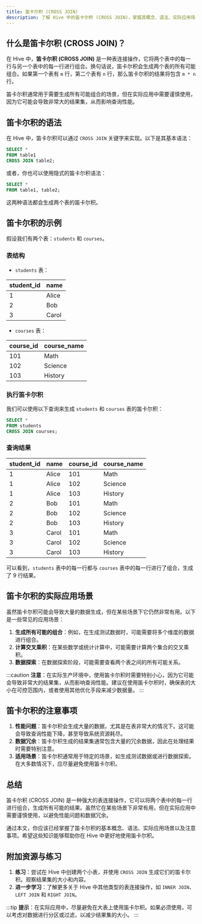 ```yaml
---
title: 笛卡尔积 (CROSS JOIN)
description: 了解 Hive 中的笛卡尔积 (CROSS JOIN)，掌握其概念、语法、实际应用场景以及注意事项。
---
```


## 什么是笛卡尔积 (CROSS JOIN)？

在 Hive 中，**笛卡尔积 (CROSS JOIN)** 是一种表连接操作，它将两个表中的每一行与另一个表中的每一行进行组合。换句话说，笛卡尔积会生成两个表的所有可能组合。如果第一个表有 `m` 行，第二个表有 `n` 行，那么笛卡尔积的结果将包含 `m * n` 行。

笛卡尔积通常用于需要生成所有可能组合的场景，但在实际应用中需要谨慎使用，因为它可能会导致非常大的结果集，从而影响查询性能。

## 笛卡尔积的语法

在 Hive 中，笛卡尔积可以通过 `CROSS JOIN` 关键字来实现。以下是其基本语法：

```sql
SELECT *
FROM table1
CROSS JOIN table2;
```

或者，你也可以使用隐式的笛卡尔积语法：

```sql
SELECT *
FROM table1, table2;
```

这两种语法都会生成两个表的笛卡尔积。

## 笛卡尔积的示例

假设我们有两个表：`students` 和 `courses`。

### 表结构

- `students` 表：

| student_id | name  |
|------------|-------|
| 1          | Alice |
| 2          | Bob   |
| 3          | Carol |

- `courses` 表：

| course_id | course_name |
|-----------|-------------|
| 101       | Math        |
| 102       | Science     |
| 103       | History     |

### 执行笛卡尔积

我们可以使用以下查询来生成 `students` 和 `courses` 表的笛卡尔积：

```sql
SELECT *
FROM students
CROSS JOIN courses;
```

### 查询结果

| student_id | name  | course_id | course_name |
|------------|-------|-----------|-------------|
| 1          | Alice | 101       | Math        |
| 1          | Alice | 102       | Science     |
| 1          | Alice | 103       | History     |
| 2          | Bob   | 101       | Math        |
| 2          | Bob   | 102       | Science     |
| 2          | Bob   | 103       | History     |
| 3          | Carol | 101       | Math        |
| 3          | Carol | 102       | Science     |
| 3          | Carol | 103       | History     |

可以看到，`students` 表中的每一行都与 `courses` 表中的每一行进行了组合，生成了 9 行结果。

## 笛卡尔积的实际应用场景

虽然笛卡尔积可能会导致大量的数据生成，但在某些场景下它仍然非常有用。以下是一些常见的应用场景：

1. **生成所有可能的组合**：例如，在生成测试数据时，可能需要将多个维度的数据进行组合。
2. **计算交叉乘积**：在某些数学或统计计算中，可能需要计算两个集合的交叉乘积。
3. **数据探索**：在数据探索阶段，可能需要查看两个表之间的所有可能关系。

:::caution
**注意**：在实际生产环境中，使用笛卡尔积时需要特别小心，因为它可能会导致非常大的结果集，从而影响查询性能。建议在使用笛卡尔积时，确保表的大小在可控范围内，或者使用其他优化手段来减少数据量。
:::

## 笛卡尔积的注意事项

1. **性能问题**：笛卡尔积会生成大量的数据，尤其是在表非常大的情况下。这可能会导致查询性能下降，甚至导致系统资源耗尽。
2. **数据冗余**：笛卡尔积生成的结果集通常包含大量的冗余数据，因此在处理结果时需要特别注意。
3. **适用场景**：笛卡尔积通常用于特定的场景，如生成测试数据或进行数据探索。在大多数情况下，应尽量避免使用笛卡尔积。

## 总结

笛卡尔积 (CROSS JOIN) 是一种强大的表连接操作，它可以将两个表中的每一行进行组合，生成所有可能的结果。虽然它在某些场景下非常有用，但在实际应用中需要谨慎使用，以避免性能问题和数据冗余。

通过本文，你应该已经掌握了笛卡尔积的基本概念、语法、实际应用场景以及注意事项。希望这些知识能够帮助你在 Hive 中更好地使用笛卡尔积。

## 附加资源与练习

1. **练习**：尝试在 Hive 中创建两个小表，并使用 `CROSS JOIN` 生成它们的笛卡尔积。观察结果集的大小和内容。
2. **进一步学习**：了解更多关于 Hive 中其他类型的表连接操作，如 `INNER JOIN`、`LEFT JOIN` 和 `RIGHT JOIN`。

:::tip
**提示**：在实际应用中，尽量避免在大表上使用笛卡尔积。如果必须使用，可以考虑对数据进行分区或过滤，以减少结果集的大小。
:::